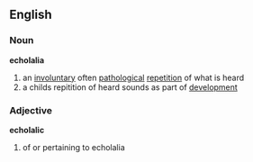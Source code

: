 == English ==
=== Noun ===
'''echolalia'''
# an [[involuntary]] often [[pathological]] [[repetition]] of what is heard
# a childs repitition of heard sounds as part of [[development]]

=== Adjective ===
'''echolalic'''
# of or pertaining to echolalia